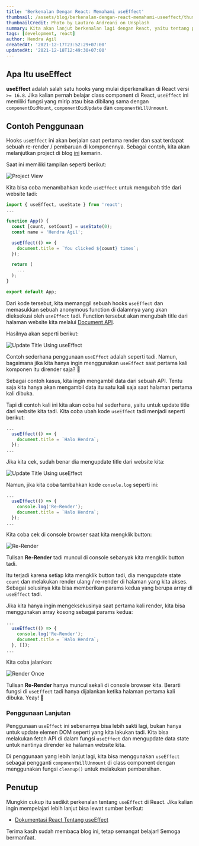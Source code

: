 ```yaml
---
title: 'Berkenalan Dengan React: Memahami useEffect'
thumbnail: /assets/blog/berkenalan-dengan-react-memahami-useeffect/thumbnail.png
thumbnailCredit: Photo by Lautaro Andreani on Unsplash
summary: Kita akan lanjut berkenalan lagi dengan React, yaitu tentang penggunaan useEffect di blog ini.
tags: [development, react]
author: Hendra Agil
createdAt: '2021-12-17T23:52:29+07:00'
updatedAt: '2021-12-18T12:49:30+07:00'
---
```


## Apa Itu useEffect

**useEffect** adalah salah satu hooks yang mulai diperkenalkan di React versi `>= 16.8`. Jika kalian pernah belajar class component di React, `useEffect` ini memiliki fungsi yang mirip atau bisa dibilang sama dengan `componentDidMount`, `componentDidUpdate` dan `componentWillUnmount`.

## Contoh Penggunaan

Hooks `useEffect` ini akan berjalan saat pertama render dan saat terdapat sebuah re-render / pembaruan di komponennya. Sebagai contoh, kita akan melanjutkan project di blog [ini](https://hendraaagil.id/blog/berkenalan-dengan-react) kemarin.

Saat ini memiliki tampilan seperti berikut:

![Project View](/assets/blog/berkenalan-dengan-react-memahami-useeffect/project-view.png)

Kita bisa coba menambahkan kode `useEffect` untuk mengubah title dari website tadi:

```js
import { useEffect, useState } from 'react';
...

function App() {
  const [count, setCount] = useState(0);
  const name = 'Hendra Agil';

  useEffect(() => {
    document.title = `You clicked ${count} times`;
  });

  return (
    ...
  );
}

export default App;
```

Dari kode tersebut, kita memanggil sebuah hooks `useEffect` dan memasukkan sebuah anonymous function di dalamnya yang akan dieksekusi oleh `useEffect` tadi. Function tersebut akan mengubah title dari halaman website kita melalui [Document API](https://developer.mozilla.org/en-US/docs/Web/API/Document).

Hasilnya akan seperti berikut:

![Update Title Using useEffect](/assets/blog/berkenalan-dengan-react-memahami-useeffect/update-title.gif)

Contoh sederhana penggunaan `useEffect` adalah seperti tadi. Namun, bagaimana jika kita hanya ingin menggunakan `useEffect` saat pertama kali komponen itu dirender saja? 🤔

Sebagai contoh kasus, kita ingin mengambil data dari sebuah API. Tentu saja kita hanya akan mengambil data itu satu kali saja saat halaman pertama kali dibuka.

Tapi di contoh kali ini kita akan coba hal sederhana, yaitu untuk update title dari website kita tadi. Kita coba ubah kode `useEffect` tadi menjadi seperti berikut:

```js
...
  useEffect(() => {
    document.title = `Halo Hendra`;
  });
...
```

Jika kita cek, sudah benar dia mengupdate title dari website kita:

![Update Title Using useEffect](/assets/blog/berkenalan-dengan-react-memahami-useeffect/update-title.png)

Namun, jika kita coba tambahkan kode `console.log` seperti ini:

```js
...
  useEffect(() => {
    console.log('Re-Render');
    document.title = `Halo Hendra`;
  });
...
```

Kita coba cek di console browser saat kita mengklik button:

![Re-Render](/assets/blog/berkenalan-dengan-react-memahami-useeffect/re-render.gif)

Tulisan **Re-Render** tadi muncul di console sebanyak kita mengklik button tadi.

Itu terjadi karena setiap kita mengklik button tadi, dia mengupdate state `count` dan melakukan render ulang / re-render di halaman yang kita akses. Sebagai solusinya kita bisa memberikan params kedua yang berupa array di `useEffect` tadi.

Jika kita hanya ingin mengeksekusinya saat pertama kali render, kita bisa menggunakan array kosong sebagai params kedua:

```js
...
  useEffect(() => {
    console.log('Re-Render');
    document.title = `Halo Hendra`;
  }, []);
...
```

Kita coba jalankan:

![Render Once](/assets/blog/berkenalan-dengan-react-memahami-useeffect/render-once.gif)

Tulisan **Re-Render** hanya muncul sekali di console browser kita. Berarti fungsi di `useEffect` tadi hanya dijalankan ketika halaman pertama kali dibuka. Yeay! 🥳

### Penggunaan Lanjutan

Penggunaan `useEffect` ini sebenarnya bisa lebih sakti lagi, bukan hanya untuk update elemen DOM seperti yang kita lakukan tadi. Kita bisa melakukan fetch API di dalam fungsi `useEffect` dan mengupdate data state untuk nantinya dirender ke halaman website kita.

Di penggunaan yang lebih lanjut lagi, kita bisa menggunakan `useEffect` sebagai pengganti `componentWillUnmount` di class component dengan menggunakan fungsi `cleanup()` untuk melakukan pembersihan.

## Penutup

Mungkin cukup itu sedikit perkenalan tentang `useEffect` di React. Jika kalian ingin mempelajari lebih lanjut bisa lewat sumber berikut:

- [Dokumentasi React Tentang useEffect](https://reactjs.org/docs/hooks-effect.html)

Terima kasih sudah membaca blog ini, tetap semangat belajar! Semoga bermanfaat.
